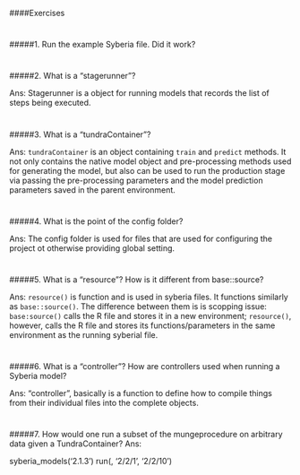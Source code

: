 ####Exercises

#
#####1. Run the example Syberia file. Did it work?


#
#####2. What is a "stagerunner"?

Ans: Stagerunner is a object for running models that records the list of steps being executed.  


#
#####3. What is a "tundraContainer"?

Ans: `tundraContainer` is an object containing `train` and `predict` methods. It not only contains the native model object and pre-processing methods used for generating the model, but also can be used to run the production stage via passing the   pre-processing parameters and the model prediction parameters saved in the parent environment.


#
#####4. What is the point of the config folder?

Ans: The config folder is used for files that are used for configuring the project ot otherwise providing global setting.


#
#####5. What is a "resource"? How is it different from base::source?

Ans: `resource()` is function and is used in syberia files. It functions similarly as `base::source()`. The difference between them is is scopping issue: `base:source()` calls the R file and stores it in a new environment; `resource()`, however, calls the R file and stores its functions/parameters in the same environment as the running syberial file. 


#
#####6. What is a "controller"? How are controllers used when running a Syberia model?

Ans: "controller", basically is a function to define how to compile things from their individual files into the complete objects.


#
#####7. How would one run a subset of the mungeprocedure on arbitrary data given a TundraContainer?
Ans:

syberia_models('2.1.3')
run(, '2/2/1', '2/2/10')

